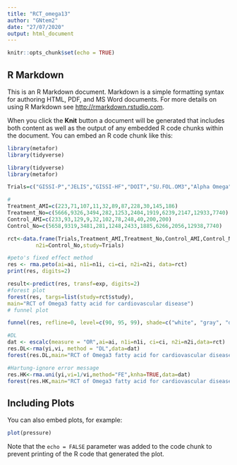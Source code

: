 ```yaml
---
title: "RCT_omega13"
author: "GNtem2"
date: "27/07/2020"
output: html_document
---
```


```r
knitr::opts_chunk$set(echo = TRUE)
```

## R Markdown

This is an R Markdown document. Markdown is a simple formatting syntax for authoring HTML, PDF, and MS Word documents. For more details on using R Markdown see <http://rmarkdown.rstudio.com>.

When you click the **Knit** button a document will be generated that includes both content as well as the output of any embedded R code chunks within the document. You can embed an R code chunk like this:

```r
library(metafor)
library(tidyverse)

library(tidyverse)
library(metafor)

Trials=c("GISSI-P","JELIS","GISSI-HF","DOIT","SU.FOL.OM3","Alpha Omega","OMEGA","ORIGIN","R&P","AREDS-2","VITAL")

#
Treatment_AMI=c(223,71,107,11,32,89,87,228,30,145,186)
Treatment_No=c(5666,9326,3494,282,1253,2404,1919,6239,2147,12933,7740)
Control_AMI=c(233,93,129,9,32,102,78,248,40,200,200)
Control_No=c(5658,9319,3481,281,1248,2433,1885,6266,2056,12938,7740)

rct<-data.frame(Trials,Treatment_AMI,Treatment_No,Control_AMI,Control_No) %>%  rename(ai=Treatment_AMI,n1i=Treatment_No,ci=Control_AMI,
         n2i=Control_No,study=Trials)

#peto's fixed effect method
res <- rma.peto(ai=ai, n1i=n1i, ci=ci, n2i=n2i, data=rct)
print(res, digits=2)

result<-predict(res, transf=exp, digits=2)
#forest plot
forest(res, targs=list(study=rct$study), 
main="RCT of Omega3 fatty acid for cardiovascular disease")
# funnel plot 

funnel(res, refline=0, level=c(90, 95, 99), shade=c("white", "gray", "darkgray"))

#DL
dat <- escalc(measure = "OR",ai=ai, n1i=n1i, ci=ci, n2i=n2i,data=rct)
res.DL<-rma(yi,vi, method = "DL",data=dat)
forest(res.DL,main="RCT of Omega3 fatty acid for cardiovascular disease-DL")

#Hartung-ignore error message
res.HK<-rma.uni(yi,vi=1/vi,method="FE",knha=TRUE,data=dat)
forest(res.HK,main="RCT of Omega3 fatty acid for cardiovascular disease-DL")
```

## Including Plots

You can also embed plots, for example:

```r
plot(pressure)
```

Note that the `echo = FALSE` parameter was added to the code chunk to prevent printing of the R code that generated the plot.
